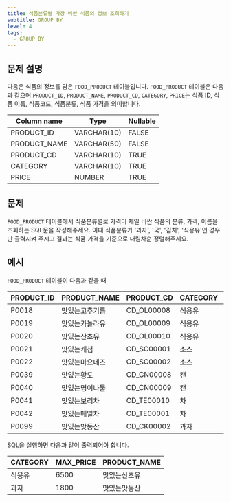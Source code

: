 ```yaml
---
title: 식품분류별 가장 비싼 식품의 정보 조회하기
subtitle: GROUP BY
level: 4
tags:
  - GROUP BY
---
```


## 문제 설명

다음은 식품의 정보를 담은 `FOOD_PRODUCT` 테이블입니다. `FOOD_PRODUCT` 테이블은 다음과 같으며 `PRODUCT_ID`, `PRODUCT_NAME`, `PRODUCT_CD`, `CATEGORY`, `PRICE`는 식품 ID, 식품 이름, 식품코드, 식품분류, 식품 가격을 의미합니다.

| Column name  | Type        | Nullable |
| ------------ | ----------- | -------- |
| PRODUCT_ID   | VARCHAR(10) | FALSE    |
| PRODUCT_NAME | VARCHAR(50) | FALSE    |
| PRODUCT_CD   | VARCHAR(10) | TRUE     |
| CATEGORY     | VARCHAR(10) | TRUE     |
| PRICE        | NUMBER      | TRUE     |

## 문제

`FOOD_PRODUCT` 테이블에서 식품분류별로 가격이 제일 비싼 식품의 분류, 가격, 이름을 조회하는 SQL문을 작성해주세요. 이때 식품분류가 '과자', '국', '김치', '식용유'인 경우만 출력시켜 주시고 결과는 식품 가격을 기준으로 내림차순 정렬해주세요.

## 예시

`FOOD_PRODUCT` 테이블이 다음과 같을 때

| PRODUCT_ID | PRODUCT_NAME   | PRODUCT_CD | CATEGORY | PRICE |
| ---------- | -------------- | ---------- | -------- | ----- |
| P0018      | 맛있는고추기름 | CD_OL00008 | 식용유   | 6100  |
| P0019      | 맛있는카놀라유 | CD_OL00009 | 식용유   | 5100  |
| P0020      | 맛있는산초유   | CD_OL00010 | 식용유   | 6500  |
| P0021      | 맛있는케첩     | CD_SC00001 | 소스     | 4500  |
| P0022      | 맛있는마요네즈 | CD_SC00002 | 소스     | 4700  |
| P0039      | 맛있는황도     | CD_CN00008 | 캔       | 4100  |
| P0040      | 맛있는명이나물 | CD_CN00009 | 캔       | 3500  |
| P0041      | 맛있는보리차   | CD_TE00010 | 차       | 3400  |
| P0042      | 맛있는메밀차   | CD_TE00001 | 차       | 3500  |
| P0099      | 맛있는맛동산   | CD_CK00002 | 과자     | 1800  |

SQL을 실행하면 다음과 같이 출력되어야 합니다.

| CATEGORY | MAX_PRICE | PRODUCT_NAME |
| -------- | --------- | ------------ |
| 식용유   | 6500      | 맛있는산초유 |
| 과자     | 1800      | 맛있는맛동산 |
